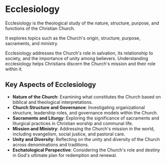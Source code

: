 # Ecclesiology

Ecclesiology is the theological study of the nature, structure, purpose, and functions of the Christian Church.

It explores topics such as the Church's origin, structure, purpose, sacraments, and ministry.

Ecclesiology addresses the Church's role in salvation, its relationship to society, and the importance of unity among believers. Understanding ecclesiology helps Christians discern the Church's mission and their role within it.

## Key Aspects of Ecclesiology

- **Nature of the Church**: Examining what constitutes the Church based on biblical and theological interpretations.
- **Church Structure and Governance**: Investigating organizational structure, leadership roles, and governance models within the Church.
- **Sacraments and Liturgy**: Exploring the significance of sacraments and liturgical practices in Christian worship and communal life.
- **Mission and Ministry**: Addressing the Church's mission in the world, including evangelism, social justice, and pastoral care.
- **Unity and Diversity**: Reflecting on the unity and diversity of the Church across denominations and traditions.
- **Eschatological Perspective**: Considering the Church's role and destiny in God's ultimate plan for redemption and renewal.
